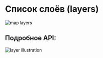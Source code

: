 # Cписок слоёв (layers)

![map layers](/vis-layers.png)

## Подробное API:

![layer illustration](/layer.svg)
